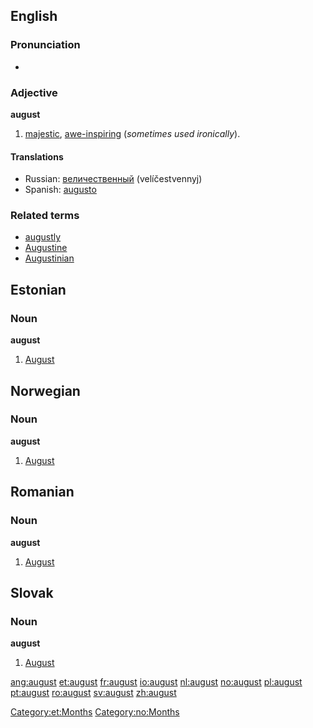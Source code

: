 {{see|August}}
==English==

===Pronunciation===
*{{audio|en-us-august.ogg|Audio (US)}}

===Adjective===
'''august'''

# [[majestic]], [[awe-inspiring]] (''sometimes used ironically'').

====Translations====
*Russian: [[величественный]] (velíčestvennyj)
*Spanish: [[augusto]]

===Related terms===
*[[augustly]]
*[[Augustine]]
*[[Augustinian]]


==Estonian==

===Noun===
'''august'''

# [[August]]


==Norwegian==
===Noun===
'''august'''

# [[August]]


==Romanian==
===Noun===
'''august'''

# [[August]]


==Slovak==
===Noun===
'''august''' {{m}}

# [[August]]


[[Category:et:Months]]
[[Category:no:Months]]

[[ang:august]]
[[et:august]]
[[fr:august]]
[[io:august]]
[[nl:august]]
[[no:august]]
[[pl:august]]
[[pt:august]]
[[ro:august]]
[[sv:august]]
[[zh:august]]